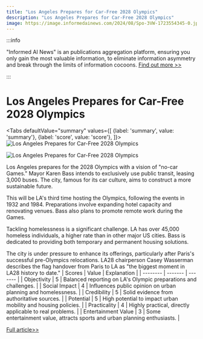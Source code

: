 ```yaml
---
title: "Los Angeles Prepares for Car-Free 2028 Olympics"
description: "Los Angeles Prepares for Car-Free 2028 Olympics"
image: https://image.informedainews.com/2024/08/Spo-3VW-1723554345-0.jpg
---
```



:::info

"Informed AI News" is an publications aggregation platform, ensuring you only gain the most valuable information, to eliminate information asymmetry and break through the limits of information cocoons.  [Find out more >>](/)

:::

# Los Angeles Prepares for Car-Free 2028 Olympics


<Tabs
	defaultValue="summary"
	values={[
	{label: 'summary', value: 'summary'},
	{label: 'score', value: 'score'},
]}>
<TabItem value="summary">
<img
  src="https://image.informedainews.com/2024/08/Spo-3VW-1723554345-0.jpg"
  alt="Los Angeles Prepares for Car-Free 2028 Olympics"
/>

<img
  src="https://image.informedainews.com/2024/08/Spo-E1v-1723554345-1.jpg"
  alt="Los Angeles Prepares for Car-Free 2028 Olympics"
/>



Los Angeles prepares for the 2028 Olympics with a vision of "no-car Games." Mayor Karen Bass intends to exclusively use public transit, leasing 3,000 buses. The city, famous for its car culture, aims to construct a more sustainable future.

This will be LA's third time hosting the Olympics, following the events in 1932 and 1984. Preparations involve expanding hotel capacity and renovating venues. Bass also plans to promote remote work during the Games.

Tackling homelessness is a significant challenge. LA has over 45,000 homeless individuals, a higher rate than in other major US cities. Bass is dedicated to providing both temporary and permanent housing solutions.

The city is under pressure to enhance its offerings, particularly after Paris's successful pre-Olympics relocations. LA28 chairperson Casey Wasserman describes the flag handover from Paris to LA as "the biggest moment in LA28 history to date."
</TabItem>
<TabItem value="score">
	| Scores     | Value   | Explanation |
	| -------- | ------- | ------- |
	| Objectivity  | 5    | Balanced reporting on LA's Olympic preparations and challenges.    |
	| Social Impact | 4     | Influences public opinion on urban planning and homelessness.    |
	| Credibility    | 5    | Solid evidence from authoritative sources.    |
	| Potential    | 5    | High potential to impact urban mobility and housing policies.    |
	| Practicality    | 4    | Highly practical, directly applicable to real problems.    |
	| Entertainment Value    | 3    | Some entertainment value, attracts sports and urban planning enthusiasts.    |
</TabItem>
</Tabs>

[Full article>>](https://www.theguardian.com/us-news/article/2024/aug/12/no-cars-games-la-olympics-2028-public-transportation)

